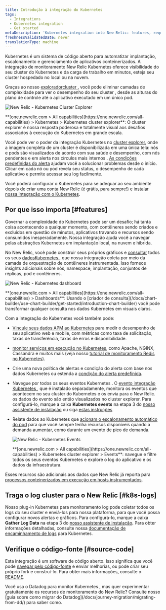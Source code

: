 ```yaml
---
title: Introdução à integração do Kubernetes
tags:
  - Integrations
  - Kubernetes integration
  - Get started
metaDescription: 'Kubernetes integration into New Relic: features, requirements, and getting started.'
freshnessValidatedDate: never
translationType: machine
---
```





Kubernetes é um sistema de código aberto para automatizar implantação, escalonamento e gerenciamento de aplicativos conteinerizados. A integração de monitoramento New Relic Kubernetes oferece visibilidade do seu cluster do Kubernetes e da carga de trabalho em minutos, esteja seu cluster hospedado no local ou na nuvem.

Graças ao nosso [exploradorcluster ](/docs/integrations/kubernetes-integration/cluster-explorer/kubernetes-cluster-explorer), você pode eliminar camadas de complexidade para ver o desempenho do seu cluster , desde as alturas do plano de controle até o aplicativo executado em um único pod.

<img
  title="New Relic - Kubernetes Cluster Explorer"
  alt="New Relic - Kubernetes Cluster Explorer"
  src={kubernetesClusterExplorer}
/>

<figcaption>
  <DNT>**[one.newrelic.com > All capabilities](https://one.newrelic.com/all-capabilities) > Kubernetes > Kubernetes cluster explorer**</DNT>: O cluster explorer é nossa resposta poderosa e totalmente visual aos desafios associados à execução do Kubernetes em grande escala.
</figcaption>

Você pode ver o poder da integração Kubernetes no [cluster explorer](/docs/integrations/kubernetes-integration/cluster-explorer/kubernetes-cluster-explorer), onde a imagem completa de um cluster é disponibilizada em uma única tela: nós e pods são visualizados de acordo com sua saúde e desempenho, com nós pendentes e em alerta nos círculos mais internos . [As condições predefinidas do alerta](/docs/integrations/kubernetes-integration/kubernetes-events/kubernetes-integration-predefined-alert-policy) ajudam você a solucionar problemas desde o início. Clicar em cada nó ou pod revela seu status, o desempenho de cada aplicativo e permite acessar seu log facilmente.

Você poderá configurar o Kubernetes para se adequar ao seu ambiente depois de criar uma conta New Relic (é grátis, para sempre!) e [instalar nossa integração com o Kubernetes](/install/kubernetes).

<InlineSignup/>

## Por que isso importa [#features]

Governar a complexidade do Kubernetes pode ser um desafio; há tanta coisa acontecendo a qualquer momento, com contêineres sendo criados e excluídos em questão de minutos, aplicativos travando e recursos sendo consumidos inesperadamente. Nossa integração ajuda você a navegar pelas abstrações Kubernetes em implantação local, na nuvem e híbrida.

No New Relic, você pode construir seus próprios gráficos e [consultar](/docs/using-new-relic/data/understand-data/query-new-relic-data) todos os seus [dadosKubernetes ](/docs/integrations/kubernetes-integration/understand-use-data/find-use-your-kubernetes-data), que nossa integração coleta por meio da camada de orquestração de contêineres instrumentada. Isso fornece insights adicionais sobre nós, namespace, implantação, conjuntos de réplicas, pod e contêineres.

<img
  title="New Relic - Kubernetes dashboard"
  alt="New Relic - Kubernetes dashboard"
  src={kubernetesDashboard}
/>

<figcaption>
  <DNT>**[one.newrelic.com > All capabilities](https://one.newrelic.com/all-capabilities) > Dashboards**</DNT>: Usando o [criador de consulta](/docs/chart-builder/use-chart-builder/get-started/introduction-chart-builder) você pode transformar qualquer consulta nos dados Kubernetes em visuais claros.
</figcaption>

Com a integração do Kubernetes você também pode:

* [Vincule seus dados APM ao Kubernetes](/docs/integrations/kubernetes-integration/link-your-applications/link-your-applications-kubernetes) para medir o desempenho de seu aplicativo web e mobile, com métricas como taxa de solicitação, taxas de transferência, taxas de erros e disponibilidade.

* [monitor serviços em execução no Kubernetes](/docs/integrations/kubernetes-integration/link-apps-services/monitor-services-running-kubernetes), como Apache, NGINX, Cassandra e muitos mais (veja nosso [tutorial de monitoramento Redis no Kubernetes](/docs/integrations/kubernetes-integration/link-apps-services/tutorial-monitor-redis-running-kubernetes)).

* Crie uma nova política de alertas e condição do alerta com base nos dados Kubernetes ou estenda a [condição do alerta predefinida](/docs/integrations/kubernetes-integration/kubernetes-events/kubernetes-integration-predefined-alert-policy).

* Navegue por todos os seus eventos Kubernetes . O [evento integração Kubernetes ](/docs/integrations/kubernetes-integration/kubernetes-events/install-kubernetes-events-integration), que é instalado separadamente, monitora os eventos que acontecem no seu cluster do Kubernetes e os envia para o New Relic. os dados do evento são então visualizados no cluster explorer. Para configurá-lo, marque a caixa <DNT>**Kubernetes events**</DNT> na etapa 3 do [nosso assistente de instalação](/docs/integrations/kubernetes-integration/installation/kubernetes-installation-configuration#install-wizard) ou siga [estas instruções](/docs/integrations/kubernetes-integration/kubernetes-events/install-kubernetes-events-integration#install).

* Relate dados ao Kubernetes que [acionam o escalonamento automático do pod](/docs/journey-demand/autoscale-your-infra) para que você sempre tenha recursos disponíveis quando a demanda aumentar, como durante um evento de pico de demanda.

  <img
    title="New Relic - Kubernetes Events"
    alt="New Relic - Kubernetes Events"
    src={kubernetesEvents}
  />

  <figcaption>
    <DNT>**[one.newrelic.com > All capabilities](https://one.newrelic.com/all-capabilities) > Kubernetes cluster explorer > Events**</DNT>: navegue e filtre todos os seus eventos Kubernetes e explore o log do aplicativo e os dados da infraestrutura.
  </figcaption>

Esses recursos são adicionais aos dados que New Relic já reporta para [processos conteinerizados em execução em hosts instrumentados](/docs/infrastructure/new-relic-infrastructure/data-instrumentation/docker-instrumentation-infrastructure).

## Traga o log cluster para o New Relic [#k8s-logs]

Nosso plug-in Kubernetes para monitoramento log pode coletar todos os logs do seu cluster e enviá-los para nossa plataforma, para que você possa configurar novos alertas e gráficos. Para configurá-lo, marque a caixa <DNT>**Gather Log Data**</DNT> na etapa 3 do [nosso assistente de instalação](/docs/integrations/kubernetes-integration/installation/kubernetes-installation-configuration#install-wizard). Para obter informações detalhadas, consulte nossa [documentação de encaminhamento de logs](/docs/logs/forward-logs/kubernetes-plugin-log-forwarding/) para Kubernetes.

## Verifique o código-fonte [#source-code]

Esta integração é um software de código aberto. Isso significa que você pode [navegar pelo código-fonte](https://github.com/newrelic/nri-kubernetes) e enviar melhorias, ou pode criar seu próprio fork e construí-lo. Para obter mais informações, consulte o [README](https://github.com/newrelic/nri-kubernetes/blob/main/README.md).

<Callout variant="tip">
  Você usa o Datadog para monitor Kubernetes , mas quer experimentar gratuitamente os recursos de monitoramento do New Relic? Consulte nosso [guia sobre como migrar do Datadog](/docs/journey-migration/migrating-from-dd/) para saber como.
</Callout>